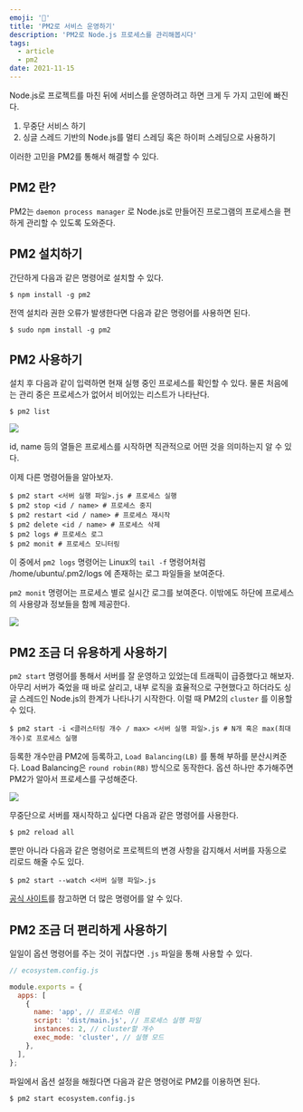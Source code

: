 ```yaml
---
emoji: '🚙'
title: 'PM2로 서비스 운영하기'
description: 'PM2로 Node.js 프로세스를 관리해봅시다'
tags:
  - article
  - pm2
date: 2021-11-15
---
```


Node.js로 프로젝트를 마친 뒤에 서비스를 운영하려고 하면 크게 두 가지 고민에 빠진다.

1. 무중단 서비스 하기
2. 싱글 스레드 기반의 Node.js를 멀티 스레딩 혹은 하이퍼 스레딩으로 사용하기

이러한 고민을 PM2를 통해서 해결할 수 있다.

## PM2 란?

PM2는 `daemon process manager` 로 Node.js로 만들어진 프로그램의 프로세스을 편하게 관리할 수 있도록 도와준다.

## PM2 설치하기

간단하게 다음과 같은 명령어로 설치할 수 있다.

```shell session
$ npm install -g pm2
```

전역 설치라 권한 오류가 발생한다면 다음과 같은 명령어를 사용하면 된다.

```shell session
$ sudo npm install -g pm2
```

## PM2 사용하기

설치 후 다음과 같이 입력하면 현재 실행 중인 프로세스를 확인할 수 있다. 물론 처음에는 관리 중은 프로세스가 없어서 비어있는 리스트가 나타난다.

```shell session
$ pm2 list
```

![](0.png)

id, name 등의 열들은 프로세스를 시작하면 직관적으로 어떤 것을 의미하는지 알 수 있다.

이제 다른 명령어들을 알아보자.

```shell session
$ pm2 start <서버 실행 파일>.js # 프로세스 실행
$ pm2 stop <id / name> # 프로세스 중지
$ pm2 restart <id / name> # 프로세스 재시작
$ pm2 delete <id / name> # 프로세스 삭제
$ pm2 logs # 프로세스 로그
$ pm2 monit # 프로세스 모니터링
```

이 중에서 `pm2 logs` 명령어는 Linux의 `tail -f` 명령어처럼 /home/ubuntu/.pm2/logs 에 존재하는 로그 파일들을 보여준다.

`pm2 monit` 명령어는 프로세스 별로 실시간 로그를 보여준다. 이밖에도 하단에 프로세스의 사용량과 정보들을 함께 제공한다.

![](1.png)

## PM2 조금 더 유용하게 사용하기

`pm2 start` 명령어를 통해서 서버를 잘 운영하고 있었는데 트래픽이 급증했다고 해보자. 아무리 서버가 죽었을 때 바로 살리고, 내부 로직을 효율적으로 구현했다고 하더라도 싱글 스레드인 Node.js의 한계가 나타나기 시작한다. 이럴 때 PM2의 `cluster` 를 이용할 수 있다.

```shell session
$ pm2 start -i <클러스터링 개수 / max> <서버 실행 파일>.js # N개 혹은 max(최대 개수)로 프로세스 실행
```

등록한 개수만큼 PM2에 등록하고, `Load Balancing(LB)` 를 통해 부하를 분산시켜준다. Load Balancing은 `round robin(RB)` 방식으로 동작한다. 옵션 하나만 추가해주면 PM2가 알아서 프로세스를 구성해준다.

![](2.png)

무중단으로 서버를 재시작하고 싶다면 다음과 같은 명령어를 사용한다.

```shell session
$ pm2 reload all
```

뿐만 아니라 다음과 같은 명령어로 프로젝트의 변경 사항을 감지해서 서버를 자동으로 리로드 해줄 수도 있다.

```shell session
$ pm2 start --watch <서버 실행 파일>.js
```

[공식 사이트](https://pm2.keymetrics.io/)를 참고하면 더 많은 명령어를 알 수 있다.

## PM2 조금 더 편리하게 사용하기

일일이 옵션 명령어를 주는 것이 귀찮다면 `.js` 파일을 통해 사용할 수 있다.

```js
// ecosystem.config.js

module.exports = {
  apps: [
    {
      name: 'app', // 프로세스 이름
      script: 'dist/main.js', // 프로세스 실행 파일
      instances: 2, // cluster할 개수
      exec_mode: 'cluster', // 실행 모드
    },
  ],
};
```

파일에서 옵션 설정을 해줬다면 다음과 같은 명령어로 PM2를 이용하면 된다.

```shell session
$ pm2 start ecosystem.config.js
```

